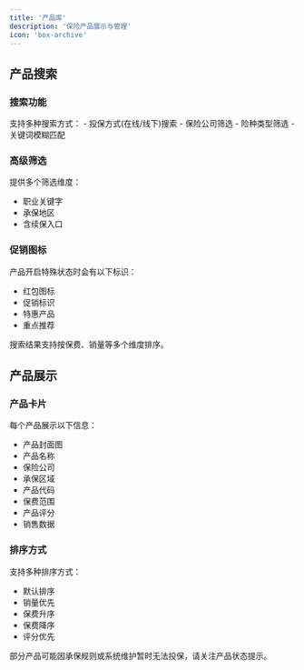 ```yaml
---
title: '产品库'
description: '保险产品展示与管理'
icon: 'box-archive'
---
```


## 产品搜索

### 搜索功能
<CardGroup>
  <Card title="综合搜索" icon="magnifying-glass">
    支持多种搜索方式：
    - 投保方式(在线/线下)搜索
    - 保险公司筛选
    - 险种类型筛选
    - 关键词模糊匹配
  </Card>
</CardGroup>

### 高级筛选
提供多个筛选维度：
- 职业关键字
- 承保地区
- 含续保入口

### 促销图标
产品开启特殊状态时会有以下标识：
- 红包图标
- 促销标识
- 特惠产品
- 重点推荐

<Note>
搜索结果支持按保费、销量等多个维度排序。
</Note>

## 产品展示

### 产品卡片
每个产品展示以下信息：
- 产品封面图
- 产品名称
- 保险公司
- 承保区域
- 产品代码
- 保费范围
- 产品评分
- 销售数据

### 排序方式
支持多种排序方式：
- 默认排序
- 销量优先
- 保费升序
- 保费降序
- 评分优先

<Warning>
部分产品可能因承保规则或系统维护暂时无法投保，请关注产品状态提示。
</Warning>